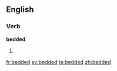 ==English==

===Verb===
'''bedded'''

# {{past of|bed}}

[[fr:bedded]]
[[sv:bedded]]
[[te:bedded]]
[[zh:bedded]]